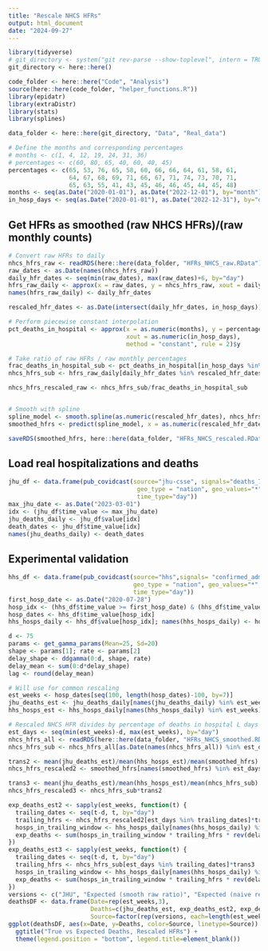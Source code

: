 ```yaml
---
title: "Rescale NHCS HFRs"
output: html_document
date: "2024-09-27"
---
```


```r
library(tidyverse)
# git_directory <- system("git rev-parse --show-toplevel", intern = TRUE)
git_directory <- here::here()

code_folder <- here::here("Code", "Analysis")
source(here::here(code_folder, "helper_functions.R"))
library(epidatr)
library(extraDistr)
library(stats)
library(splines)

data_folder <- here::here(git_directory, "Data", "Real_data")
```


```r
# Define the months and corresponding percentages
# months <- c(1, 4, 12, 19, 24, 31, 36)
# percentages <- c(60, 80, 65, 40, 60, 40, 45)
percentages <- c(65, 53, 76, 65, 58, 60, 66, 66, 64, 61, 58, 61,
                 64, 67, 68, 69, 71, 66, 67, 71, 74, 73, 70, 71, 
                 65, 63, 55, 41, 43, 45, 46, 46, 45, 44, 45, 48)
months <- seq(as.Date("2020-01-01"), as.Date("2022-12-01"), by="month")
in_hosp_days <- seq(as.Date("2020-01-01"), as.Date("2022-12-31"), by="day")

```



## Get HFRs as smoothed (raw NHCS HFRs)/(raw monthly counts)

```r
# Convert raw HFRs to daily
nhcs_hfrs_raw <- readRDS(here::here(data_folder, "HFRs_NHCS_raw.RData"))
raw_dates <- as.Date(names(nhcs_hfrs_raw))
daily_hfr_dates <- seq(min(raw_dates), max(raw_dates)+6, by="day")
hfrs_raw_daily <- approx(x = raw_dates, y = nhcs_hfrs_raw, xout = daily_hfr_dates, rule = 2)$y
names(hfrs_raw_daily) <- daily_hfr_dates

rescaled_hfr_dates <- as.Date(intersect(daily_hfr_dates, in_hosp_days))

# Perform piecewise constant interpolation
pct_deaths_in_hospital <- approx(x = as.numeric(months), y = percentages, 
                                 xout = as.numeric(in_hosp_days), 
                                 method = "constant", rule = 2)$y

# Take ratio of raw HFRs / raw monthly percentages
frac_deaths_in_hospital_sub <- pct_deaths_in_hospital[in_hosp_days %in% rescaled_hfr_dates]/100
nhcs_hfrs_sub <- hfrs_raw_daily[daily_hfr_dates %in% rescaled_hfr_dates]

nhcs_hfrs_rescaled_raw <- nhcs_hfrs_sub/frac_deaths_in_hospital_sub


# Smooth with spline 
spline_model <- smooth.spline(as.numeric(rescaled_hfr_dates), nhcs_hfrs_rescaled_raw, spar=0.6)
smoothed_hfrs <- predict(spline_model, x = as.numeric(rescaled_hfr_dates))$y; names(smoothed_hfrs) <- rescaled_hfr_dates

saveRDS(smoothed_hfrs, here::here(data_folder, "HFRs_NHCS_rescaled.RData"))

```


## Load real hospitalizations and deaths


```r

jhu_df <- data.frame(pub_covidcast(source="jhu-csse", signals="deaths_7dav_incidence_num",
                                    geo_type = "nation", geo_values="*", 
                                    time_type="day")) 
max_jhu_date <- as.Date("2023-03-01")
idx <- (jhu_df$time_value <= max_jhu_date)
jhu_deaths_daily <- jhu_df$value[idx]
death_dates <- jhu_df$time_value[idx]
names(jhu_deaths_daily) <- death_dates

```

## Experimental validation

```r
hhs_df <- data.frame(pub_covidcast(source="hhs",signals= "confirmed_admissions_covid_1d_7dav", 
                                   geo_type = "nation", geo_values="*", 
                                   time_type="day"))
first_hosp_date <- as.Date("2020-07-28")
hosp_idx <- (hhs_df$time_value >= first_hosp_date) & (hhs_df$time_value <= max_jhu_date)
hosp_dates <- hhs_df$time_value[hosp_idx]
hhs_hosps_daily <- hhs_df$value[hosp_idx]; names(hhs_hosps_daily) <- hosp_dates

```




```r
d <- 75
params <- get_gamma_params(Mean=25, Sd=20) 
shape <- params[1]; rate <- params[2]
delay_shape <- ddgamma(0:d, shape, rate)
delay_mean <- sum(0:d*delay_shape)
lag <- round(delay_mean)

# Will use for common rescaling
est_weeks <- hosp_dates[seq(100, length(hosp_dates)-100, by=7)]
jhu_deaths_est <- jhu_deaths_daily[names(jhu_deaths_daily) %in% est_weeks] # Weekly total
hhs_hosps_est <- hhs_hosps_daily[names(hhs_hosps_daily) %in% est_weeks]

# Rescaled NHCS HFR divides by percentage of deaths in hospital L days later
est_days <- seq(min(est_weeks)-d, max(est_weeks), by="day")
nhcs_hfrs_all <- readRDS(here::here(data_folder, "HFRs_NHCS_smoothed.RData"))
nhcs_hfrs_sub <- nhcs_hfrs_all[as.Date(names(nhcs_hfrs_all)) %in% est_days]

trans2 <- mean(jhu_deaths_est)/mean(hhs_hosps_est)/mean(smoothed_hfrs)
nhcs_hfrs_rescaled2 <- smoothed_hfrs[names(smoothed_hfrs) %in% est_days]

trans3 <- mean(jhu_deaths_est)/mean(hhs_hosps_est)/mean(nhcs_hfrs_sub)
nhcs_hfrs_rescaled3 <- nhcs_hfrs_sub*trans2

exp_deaths_est2 <- sapply(est_weeks, function(t) {
  trailing_dates <- seq(t-d, t, by="day")
  trailing_hfrs <- nhcs_hfrs_rescaled2[est_days %in% trailing_dates]*trans2
  hosps_in_trailing_window <- hhs_hosps_daily[names(hhs_hosps_daily) %in% trailing_dates]
  exp_deaths <- sum(hosps_in_trailing_window * trailing_hfrs * rev(delay_shape))
})
exp_deaths_est3 <- sapply(est_weeks, function(t) {
  trailing_dates <- seq(t-d, t, by="day")
  trailing_hfrs <- nhcs_hfrs_sub[est_days %in% trailing_dates]*trans3
  hosps_in_trailing_window <- hhs_hosps_daily[names(hhs_hosps_daily) %in% trailing_dates]
  exp_deaths <- sum(hosps_in_trailing_window * trailing_hfrs * rev(delay_shape))
})
versions <- c("JHU", "Expected (smooth raw ratio)", "Expected (naive rescaling)")
deathsDF <- data.frame(Date=rep(est_weeks,3),
                       Deaths=c(jhu_deaths_est, exp_deaths_est2, exp_deaths_est3),
                       Source=factor(rep(versions, each=length(est_weeks)), levels=versions))
ggplot(deathsDF, aes(x=Date, y=Deaths, color=Source, linetype=Source)) + geom_line() +
  ggtitle("True vs Expected Deaths, Rescaled HFRs") + 
  theme(legend.position = "bottom", legend.title=element_blank())

```

